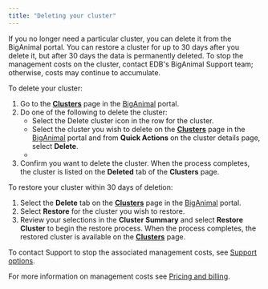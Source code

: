 ```yaml
---
title: "Deleting your cluster"
---
```


If you no longer need a particular cluster, you can delete it from the BigAnimal portal.  You can restore a cluster for up to 30 days after you delete it, but after 30 days the data is permanently deleted. To stop the management costs on the cluster, contact EDB's BigAnimal Support team; otherwise, costs may continue to accumulate.

To delete your cluster:
1. Go to the [**Clusters**](https://portal.biganimal.com/clusters) page in the [BigAnimal](https://portal.biganimal.com) portal. 
1. Do one of the following to delete the cluster:
   - Select the Delete cluster icon in the row for the cluster.
   - Select the cluster you wish to delete on the [**Clusters**](https://portal.biganimal.com/clusters) page in the [BigAnimal](https://portal.biganimal.com) portal and from **Quick Actions** on the cluster details page, select **Delete**.
   - 
3. Confirm you want to delete the cluster. When the process completes, the cluster is listed on the **Deleted** tab of the **Clusters** page.

To restore your cluster within 30 days of deletion:
1. Select the **Delete** tab on the [**Clusters**](https://portal.biganimal.com/clusters) page in the [BigAnimal](https://portal.biganimal.com) portal. 
1. Select **Restore** for the cluster you wish to restore. 
1. Review your selections in the **Cluster Summary** and select **Restore Cluster** to begin the restore process.
When the process completes, the restored cluster is available on the [**Clusters**](https://portal.biganimal.com/clusters) page.


To contact Support to stop the associated management costs, see [Support options](../overview/06_support/).

For more information on management costs see [Pricing and billing](../pricing_and_billing).


